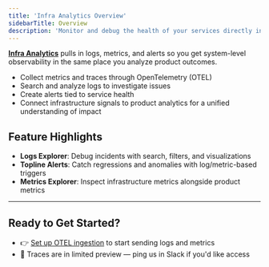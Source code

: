 ```yaml
---
title: 'Infra Analytics Overview'
sidebarTitle: Overview
description: 'Monitor and debug the health of your services directly inside Statsig'
---
```


**[Infra Analytics](https://statsig.com/infra-analytics)** pulls in logs, metrics, and alerts so you get system-level observability in the same place you analyze product outcomes.

- Collect metrics and traces through OpenTelemetry (OTEL)
- Search and analyze logs to investigate issues
- Create alerts tied to service health
- Connect infrastructure signals to product analytics for a unified understanding of impact

## Feature Highlights

- **Logs Explorer**: Debug incidents with search, filters, and visualizations
- **Topline Alerts**: Catch regressions and anomalies with log/metric-based triggers
- **Metrics Explorer**: Inspect infrastructure metrics alongside product metrics

---

## Ready to Get Started?

- 👉 [Set up OTEL ingestion](/server/concepts/open_telemetry) to start sending logs and metrics
- 👀 Traces are in limited preview — ping us in Slack if you'd like access
